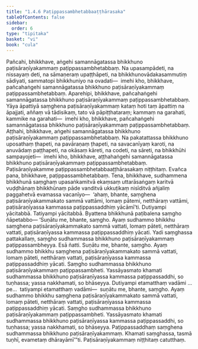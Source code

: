 ```yaml
---
title: "1.4.6 Paṭippassambhetabbaaṭṭhārasaka"
tableOfContents: false
sidebar:
  order: 6
type: "tipitaka"
basket: "vi"
book: "cula"
---
```



<DynamicBreadcrumb />

<Division number="44" book="cula">

<Paragraph number="203" book="cula">
Pañcahi, bhikkhave, aṅgehi samannāgatassa bhikkhuno paṭisāraṇīyakammaṃ paṭippassambhetabbaṃ. Na upasampādeti, na nissayaṃ deti, na sāmaṇeraṃ upaṭṭhāpeti, na bhikkhunovādakasammutiṃ sādiyati, sammatopi bhikkhuniyo na ovadati—  imehi kho, bhikkhave, pañcahaṅgehi samannāgatassa bhikkhuno paṭisāraṇīyakammaṃ paṭippassambhetabbaṃ.
</Paragraph>

<Paragraph number="204" book="cula">
Aparehipi, bhikkhave, pañcahaṅgehi samannāgatassa bhikkhuno paṭisāraṇīyakammaṃ paṭippassambhetabbaṃ. Yāya āpattiyā saṃghena paṭisāraṇīyakammaṃ kataṃ hoti taṃ āpattiṃ na āpajjati, aññaṃ vā tādisikaṃ, tato vā pāpiṭṭhataraṃ; kammaṃ na garahati, kammike na garahati—  imehi kho, bhikkhave, pañcahaṅgehi samannāgatassa bhikkhuno paṭisāraṇīyakammaṃ paṭippassambhetabbaṃ.
</Paragraph>

<Paragraph number="205" book="cula">
Aṭṭhahi, bhikkhave, aṅgehi samannāgatassa bhikkhuno paṭisāraṇīyakammaṃ paṭippassambhetabbaṃ. Na pakatattassa bhikkhuno uposathaṃ ṭhapeti, na pavāraṇaṃ ṭhapeti, na savacanīyaṃ karoti, na anuvādaṃ paṭṭhapeti, na okāsaṃ kāreti, na codeti, na sāreti, na bhikkhūhi sampayojeti—  imehi kho, bhikkhave, aṭṭhahaṅgehi samannāgatassa bhikkhuno paṭisāraṇīyakammaṃ paṭippassambhetabbaṃ.

</Paragraph>
</Division>

<Paragraph number="206" type="center" book="cula">
Paṭisāraṇīyakamme paṭippassambhetabbaaṭṭhārasakaṃ niṭṭhitaṃ.


</Paragraph>

<Division number="45" book="cula">

<Paragraph number="207" book="cula">
Evañca pana, bhikkhave, paṭippassambhetabbaṃ. Tena, bhikkhave, sudhammena bhikkhunā saṃghaṃ upasaṅkamitvā ekaṃsaṃ uttarāsaṅgaṃ karitvā vuḍḍhānaṃ bhikkhūnaṃ pāde vanditvā ukkuṭikaṃ nisīditvā añjaliṃ paggahetvā evamassa vacanīyo—  ‘ahaṃ, bhante, saṃghena paṭisāraṇīyakammakato sammā vattāmi, lomaṃ pātemi, netthāraṃ vattāmi, paṭisāraṇīyassa kammassa paṭippassaddhiṃ yācāmī’ti. Dutiyampi yācitabbā. Tatiyampi yācitabbā. Byattena bhikkhunā paṭibalena saṃgho ñāpetabbo—
</Paragraph>

<Paragraph number="208" book="cula">
‘Suṇātu me, bhante, saṃgho. Ayaṃ sudhammo bhikkhu saṃghena paṭisāraṇīyakammakato sammā vattati, lomaṃ pāteti, netthāraṃ vattati, paṭisāraṇīyassa kammassa paṭippassaddhiṃ yācati. Yadi saṃghassa pattakallaṃ, saṃgho sudhammassa bhikkhuno paṭisāraṇīyakammaṃ paṭippassambheyya. Esā ñatti.
</Paragraph>

<Paragraph number="209" book="cula">
Suṇātu me, bhante, saṃgho. Ayaṃ sudhammo bhikkhu saṃghena paṭisāraṇīyakammakato sammā vattati, lomaṃ pāteti, netthāraṃ vattati, paṭisāraṇīyassa kammassa paṭippassaddhiṃ yācati. Saṃgho sudhammassa bhikkhuno paṭisāraṇīyakammaṃ paṭippassambheti. Yassāyasmato khamati sudhammassa bhikkhuno paṭisāraṇīyassa kammassa paṭippassaddhi, so tuṇhassa; yassa nakkhamati, so bhāseyya.
</Paragraph>

<Paragraph number="210" book="cula">
Dutiyampi etamatthaṃ vadāmi …pe…  tatiyampi etamatthaṃ vadāmi—  suṇātu me, bhante, saṃgho. Ayaṃ sudhammo bhikkhu saṃghena paṭisāraṇīyakammakato sammā vattati, lomaṃ pāteti, netthāraṃ vattati, paṭisāraṇīyassa kammassa paṭippassaddhiṃ yācati. Saṃgho sudhammassa bhikkhuno paṭisāraṇīyakammaṃ paṭippassambheti. Yassāyasmato khamati sudhammassa bhikkhuno paṭisāraṇīyassa kammassa paṭippassaddhi, so tuṇhassa; yassa nakkhamati, so bhāseyya.
</Paragraph>

<Paragraph number="211" book="cula">
Paṭippassaddhaṃ saṃghena sudhammassa bhikkhuno paṭisāraṇīyakammaṃ. Khamati saṃghassa, tasmā tuṇhī, evametaṃ dhārayāmī’”ti.

</Paragraph>
</Division>

<Paragraph number="212" type="center" book="cula">
Paṭisāraṇīyakammaṃ niṭṭhitaṃ catutthaṃ.
</Paragraph>